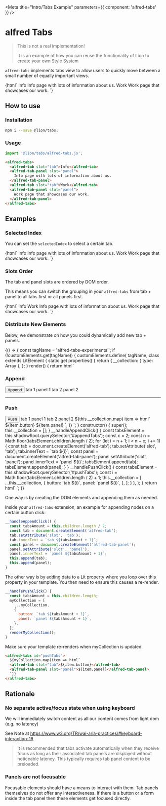 

<Meta title="Intro/Tabs Example" parameters={{ component: 'alfred-tabs' }} />

# alfred Tabs

> This is not a real implementation!
>
> It is an example of how you can reuse the functionality of Lion to create your own Style System

`alfred-tabs` implements tabs view to allow users to quickly move between a small number of equally important views.

<Preview>
  <Story name="default">
    {html`
      <alfred-tabs>
        <alfred-tab slot="tab">Info</alfred-tab>
        <alfred-tab-panel slot="panel">
          Info page with lots of information about us.
        </alfred-tab-panel>
        <alfred-tab slot="tab">Work</alfred-tab>
        <alfred-tab-panel slot="panel">
          Work page that showcases our work.
        </alfred-tab-panel>
      </alfred-tabs>
    `}
  </Story>
</Preview>

## How to use

### Installation

```sh
npm i --save @lion/tabs;
```

### Usage

```js
import '@lion/tabs/alfred-tabs.js';
```

```html
<alfred-tabs>
  <alfred-tab slot="tab">Info</alfred-tab>
  <alfred-tab-panel slot="panel">
    Info page with lots of information about us.
  </alfred-tab-panel>
  <alfred-tab slot="tab">Work</alfred-tab>
  <alfred-tab-panel slot="panel">
    Work page that showcases our work.
  </alfred-tab-panel>
</alfred-tabs>
```

## Examples

### Selected Index

You can set the `selectedIndex` to select a certain tab.

<Preview>
  <Story name="Selected index">
    {html`
      <alfred-tabs .selectedIndex=${1}>
        <alfred-tab slot="tab">Info</alfred-tab>
        <alfred-tab-panel slot="panel">
          Info page with lots of information about us.
        </alfred-tab-panel>
        <alfred-tab slot="tab">Work</alfred-tab>
        <alfred-tab-panel slot="panel">
          Work page that showcases our work.
        </alfred-tab-panel>
      </alfred-tabs>
    `}
  </Story>
</Preview>

### Slots Order

The tab and panel slots are ordered by DOM order.

This means you can switch the grouping in your `alfred-tabs` from tab + panel to all tabs first or all panels first.

<Preview>
  <Story name="Slots order">
    {html`
      <alfred-tabs>
        <alfred-tab slot="tab">Info</alfred-tab>
        <alfred-tab slot="tab">Work</alfred-tab>
        <alfred-tab-panel slot="panel">
          Info page with lots of information about us.
        </alfred-tab-panel>
        <alfred-tab-panel slot="panel">
          Work page that showcases our work.
        </alfred-tab-panel>
      </alfred-tabs>
    `}
  </Story>
</Preview>

### Distribute New Elements

Below, we demonstrate on how you could dynamically add new tab + panels.

<Story name="Distribute new elements">
  {() => {
    const tagName = 'alfred-tabs-experimental';
    if (!customElements.get(tagName)) {
      customElements.define(
        tagName,
        class extends LitElement {
          static get properties() {
            return {
              __collection: { type: Array },
            };
          }
          render() {
            return html`
              <h3>Append</h3>
              <button @click="${this.__handleAppendClick}">
                Append
              </button>
              <alfred-tabs id="appendTabs">
                <alfred-tab slot="tab">tab 1</alfred-tab>
                <alfred-tab-panel slot="panel">panel 1</alfred-tab-panel>
                <alfred-tab slot="tab">tab 2</alfred-tab>
                <alfred-tab-panel slot="panel">panel 2</alfred-tab-panel>
              </alfred-tabs>
              <hr />
              <h3>Push</h3>
              <button @click="${this.__handlePushClick}">
                Push
              </button>
              <alfred-tabs id="pushTabs">
                <alfred-tab slot="tab">tab 1</alfred-tab>
                <alfred-tab-panel slot="panel">panel 1</alfred-tab-panel>
                <alfred-tab slot="tab">tab 2</alfred-tab>
                <alfred-tab-panel slot="panel">panel 2</alfred-tab-panel>
                ${this.__collection.map(
                  item => html`
                    <alfred-tab slot="tab">${item.button}</alfred-tab>
                    <alfred-tab-panel slot="panel">${item.panel}</alfred-tab-panel>
                  `,
                )}
              </alfred-tabs>
            `;
          }
          constructor() {
            super();
            this.__collection = [];
          }
          __handleAppendClick() {
            const tabsElement = this.shadowRoot.querySelector('#appendTabs');
            const c = 2;
            const n = Math.floor(tabsElement.children.length / 2);
            for (let i = n + 1; i < n + c; i += 1) {
              const tab = document.createElement('alfred-tab');
              tab.setAttribute('slot', 'tab');
              tab.innerText = `tab ${i}`;
              const panel = document.createElement('alfred-tab-panel');
              panel.setAttribute('slot', 'panel');
              panel.innerText = `panel ${i}`;
              tabsElement.append(tab);
              tabsElement.append(panel);
            }
          }
          __handlePushClick() {
            const tabsElement = this.shadowRoot.querySelector('#pushTabs');
            const i = Math.floor(tabsElement.children.length / 2) + 1;
            this.__collection = [
              ...this.__collection,
              {
                button: `tab ${i}`,
                panel: `panel ${i}`,
              },
            ];
          }
        },
      );
    }
    return html`
      <alfred-tabs-experimental></alfred-tabs-experimental>
    `;
  }}
</Story>

One way is by creating the DOM elements and appending them as needed.

Inside your `alfred-tabs` extension, an example for appending nodes on a certain button click:

```js
__handleAppendClick() {
  const tabsAmount = this.children.length / 2;
  const tab = document.createElement('alfred-tab');
  tab.setAttribute('slot', 'tab');
  tab.innerText = `tab ${tabsAmount + 1}`;
  const panel = document.createElement('alfred-tab-panel');
  panel.setAttribute('slot', 'panel');
  panel.innerText = `panel ${tabsAmount + 1}`;
  this.append(tab);
  this.append(panel);
}
```

The other way is by adding data to a Lit property where you loop over this property in your template.
You then need to ensure this causes a re-render.

```js
__handlePushClick() {
  const tabsAmount = this.children.length;
  myCollection = [
    ...myCollection,
    {
      button: `tab ${tabsAmount + 1}`,
      panel: `panel ${tabsAmount + 1}`,
    },
  ];
  renderMyCollection();
}
```

Make sure your template re-renders when myCollection is updated.

```html
<alfred-tabs id="pushTabs">
  ${myCollection.map(item => html`
  <alfred-tab slot="tab">${item.button}</alfred-tab>
  <alfred-tab-panel slot="panel">${item.panel}</alfred-tab-panel>
  `)}
</alfred-tabs>
```

## Rationale

### No separate active/focus state when using keyboard

We will immediately switch content as all our content comes from light dom (e.g. no latency)

See Note at <https://www.w3.org/TR/wai-aria-practices/#keyboard-interaction-19>

> It is recommended that tabs activate automatically when they receive focus as long as their
> associated tab panels are displayed without noticeable latency. This typically requires tab
> panel content to be preloaded.

### Panels are not focusable

Focusable elements should have a means to interact with them. Tab panels themselves do not offer any interactiveness.
If there is a button or a form inside the tab panel then these elements get focused directly.
